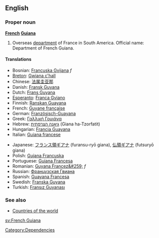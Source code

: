 ==English==
===Proper noun===
{{wikipedia}}
'''[[French]] [[Guiana]]'''
# Overseas [[department]] of France in South America. Official name: Department of French Guiana.

====Translations====
{{top}}
*Bosnian: [[Francuska Gvijana]] ''f''
*[[Breton]]: [[Gwiana c'hall]]
*Chinese: [[法属圭亚那]]
*Danish: [[Fransk Guyana]]
*Dutch: [[Frans Guyana]]
*[[Esperanto]]: [[Franca Gviano]]
*Finnish: [[Ranskan Guayana]]
*French: [[Guyane française]]
*German: [[Französisch-Guayana]]
*Greek: [[Γαλλική Γουιάνα]]
*Hebrew: [[גיאנה הצרפתית]] (Giana ha-Tzorfatit)
*Hungarian: [[Francia Guayana]]
*Italian: [[Guiana francese]]
{{mid}}
*Japanese: [[フランス領ギアナ]] (furansu-ryō giana), [[仏領ギアナ]] (futsuryō giana)
*Polish: [[Gujana Francuska]]
*Portuguese: [[Guiana Francesa]]
*Romanian: [[Guyana Francez&#259;]] ''f''
*Russian: [[Французская Гвиана]]
*Spanish: [[Guayana Francesa]]
*Swedish: [[Franska Guyana]]
*Turkish: [[Fransız Guyanası]]
{{bottom}}

===See also===
*[[Countries of the world]]

[[Category:Dependencies]]

[[sv:French Guiana]]
